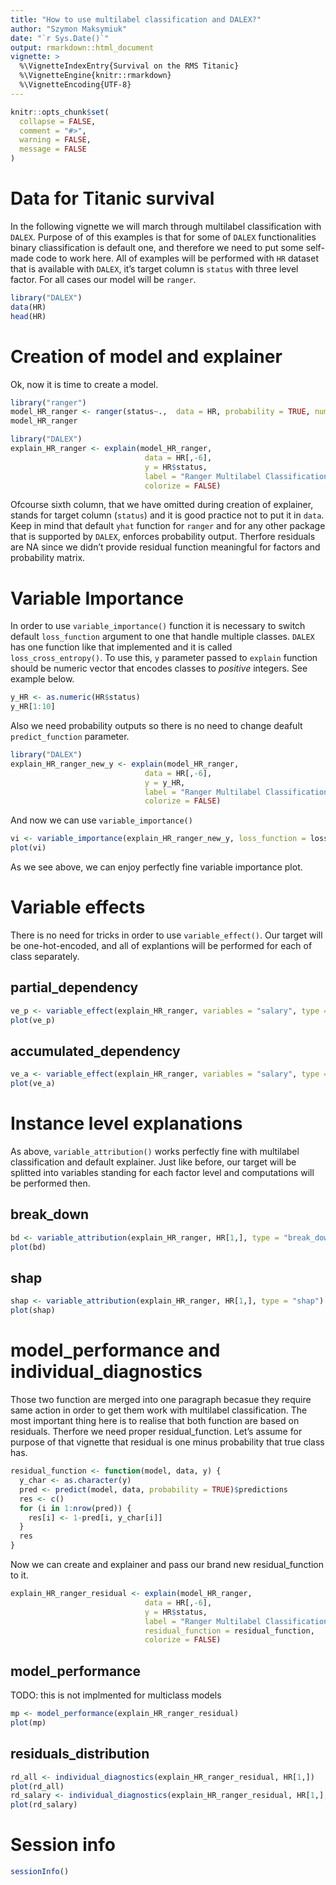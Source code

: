 ```yaml
---
title: "How to use multilabel classification and DALEX?"
author: "Szymon Maksymiuk"
date: "`r Sys.Date()`"
output: rmarkdown::html_document
vignette: >
  %\VignetteIndexEntry{Survival on the RMS Titanic}
  %\VignetteEngine{knitr::rmarkdown}
  %\VignetteEncoding{UTF-8}
---
```


```r
knitr::opts_chunk$set(
  collapse = FALSE,
  comment = "#>",
  warning = FALSE,
  message = FALSE
)
```

# Data for Titanic survival

In the following vignette we will march through multilabel classification with `DALEX`. Purpose of of this examples is that for some of `DALEX` functionalities binary cliassification is default one, and therefore we need to put some self-made code to work here. All of examples will be performed with `HR` dataset that is available with `DALEX`, it's target column is `status` with three level factor. For all cases our model will be `ranger`. 

```r
library("DALEX")
data(HR)
head(HR)
```

# Creation of model and explainer

Ok, now it is time to create a model.

```r
library("ranger")
model_HR_ranger <- ranger(status~.,  data = HR, probability = TRUE, num.trees = 50)
model_HR_ranger
```

```r
library("DALEX")
explain_HR_ranger <- explain(model_HR_ranger,
                              data = HR[,-6],
                              y = HR$status,
                              label = "Ranger Multilabel Classification",
                              colorize = FALSE)
```

Ofcourse sixth column, that we have omitted during creation of explainer, stands for target column (`status`) and it is good practice not to put it in `data`. Keep in mind that default `yhat` function for `ranger` and for any other package that is supported by `DALEX`, enforces probability output. Therfore residuals are NA since we didn't provide residual function meaningful for factors and probability matrix.

# Variable Importance

In order to use `variable_importance()` function it is necessary to switch default `loss_function` argument to one that handle multiple classes. `DALEX` has one function like that implemented and it is called `loss_cross_entropy()`.
To use this, `y` parameter passed to `explain` function should be numeric vector that encodes classes to *positive* integers. See example below.

```r
y_HR <- as.numeric(HR$status)
y_HR[1:10]
```
Also we need probability outputs so there is no need to change deafult `predict_function` parameter.

```r
library("DALEX")
explain_HR_ranger_new_y <- explain(model_HR_ranger,
                              data = HR[,-6],
                              y = y_HR,
                              label = "Ranger Multilabel Classification",
                              colorize = FALSE)
```
And now we can use `variable_importance()`

```r
vi <- variable_importance(explain_HR_ranger_new_y, loss_function = loss_cross_entropy)
plot(vi)
```

As we see above, we can enjoy perfectly fine variable importance plot. 

# Variable effects

There is no need for tricks in order to use `variable_effect()`. Our target will be one-hot-encoded, and all of explantions will be performed for each of class separately.

## partial_dependency

```r
ve_p <- variable_effect(explain_HR_ranger, variables = "salary", type = "partial_dependency")
plot(ve_p)
```

## accumulated_dependency

```r
ve_a <- variable_effect(explain_HR_ranger, variables = "salary", type = "accumulated_dependency")
plot(ve_a)
```

# Instance level explanations

As above, `variable_attribution()` works perfectly fine with multilabel classification and default explainer. Just like before, our target will be splitted into variables standing for each factor level and computations will be performed then. 

## break_down

```r
bd <- variable_attribution(explain_HR_ranger, HR[1,], type = "break_down")
plot(bd)
```

## shap

```r
shap <- variable_attribution(explain_HR_ranger, HR[1,], type = "shap")
plot(shap)
```


# model_performance and individual_diagnostics

Those two function are merged into one paragraph becasue they require same action in order to get them work with multilabel classification. The most important thing here is to realise that both function are based on residuals. Therfore we need proper residual_function. Let's assume for purpose of that vignette that residual is one minus probability that true class has. 

```r
residual_function <- function(model, data, y) {
  y_char <- as.character(y)
  pred <- predict(model, data, probability = TRUE)$predictions 
  res <- c()
  for (i in 1:nrow(pred)) {
    res[i] <- 1-pred[i, y_char[i]]
  }
  res
}
```

Now we can create and explainer and pass our brand new residual_function to it. 

```r
explain_HR_ranger_residual <- explain(model_HR_ranger,
                              data = HR[,-6],
                              y = HR$status,
                              label = "Ranger Multilabel Classification",
                              residual_function = residual_function,
                              colorize = FALSE)
```

## model_performance

TODO: this is not implmented for multiclass models

```r
mp <- model_performance(explain_HR_ranger_residual)
plot(mp)
```

## residuals_distribution

```r
rd_all <- individual_diagnostics(explain_HR_ranger_residual, HR[1,])
plot(rd_all)
rd_salary <- individual_diagnostics(explain_HR_ranger_residual, HR[1,], variables = "salary")
plot(rd_salary)
```
# Session info

```r
sessionInfo()
```
